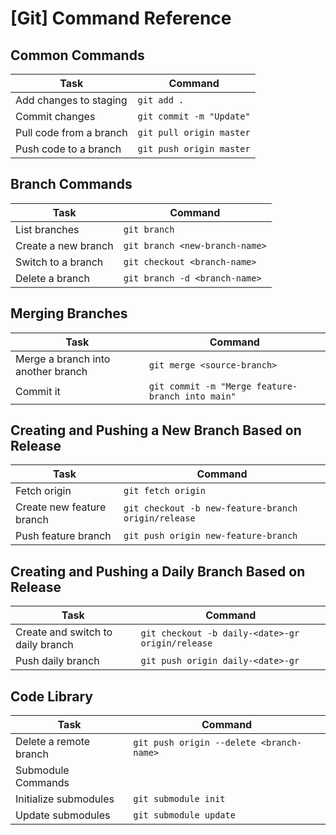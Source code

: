 # [Git] Command Reference

## Common Commands

| Task                               | Command                                 |
|------------------------------------|-----------------------------------------|
| Add changes to staging             | `git add .`                             |
| Commit changes                     | `git commit -m "Update"`                |
| Pull code from a branch            | `git pull origin master`                |
| Push code to a branch              | `git push origin master`                |

## Branch Commands

| Task                               | Command                                 |
|------------------------------------|-----------------------------------------|
| List branches                      | `git branch`                           |
| Create a new branch                | `git branch <new-branch-name>`         |
| Switch to a branch                 | `git checkout <branch-name>`           |
| Delete a branch                    | `git branch -d <branch-name>`          |

## Merging Branches

| Task                               | Command                                 |
|------------------------------------|-----------------------------------------|
| Merge a branch into another branch | `git merge <source-branch>`            |
| Commit it                          | `git commit -m "Merge feature-branch into main"` |

## Creating and Pushing a New Branch Based on Release

| Task                               | Command                                       |
|------------------------------------|-----------------------------------------------|
| Fetch origin                       | `git fetch origin`                           |
| Create new feature branch          | `git checkout -b new-feature-branch origin/release` |
| Push feature branch                | `git push origin new-feature-branch`        |

## Creating and Pushing a Daily Branch Based on Release

| Task                               | Command                                           |
|------------------------------------|---------------------------------------------------|
| Create and switch to daily branch  | `git checkout -b daily-<date>-gr origin/release` |
| Push daily branch                  | `git push origin daily-<date>-gr`                 |

## Code Library

| Task                               | Command                                 |
|------------------------------------|-----------------------------------------|
| Delete a remote branch             | `git push origin --delete <branch-name>`|
| Submodule Commands                 |                                         |
| Initialize submodules              | `git submodule init`                    |
| Update submodules                  | `git submodule update`                  |
